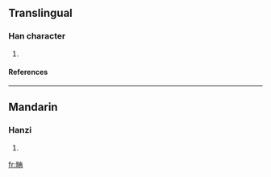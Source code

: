 ==Translingual==
===Han character===
{{Han char|rn=102|rad=田|as=05|sn=10|four=|canj=田土月 (WGB)}}
# {{defn|Han|sort=田05}}
====References====
{{Han ref|kx=0761.040|dkj=21807|dj=1170.270|hdz=42536.040|uh=7558|ud=30040}}

----
==Mandarin==
===Hanzi===
{{cmn-hanzi|pin=[[liǔ]] (liu3), [[liù]] (liu4), [[nán]] (nan2)|wg=liu<sup>3</sup>, liu<sup>4</sup>, nan<sup>2</sup>}}
# {{defn|Mandarin}}

[[fr:畘]]